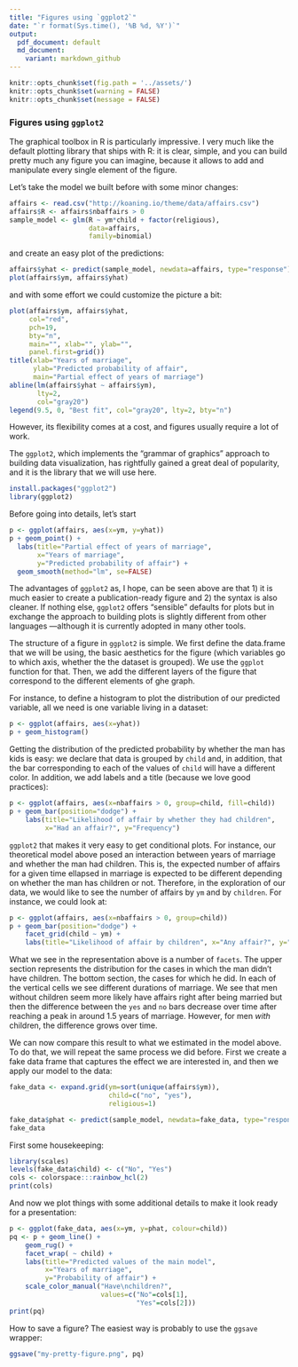 ```yaml
--- 
title: "Figures using `ggplot2`"
date: "`r format(Sys.time(), '%B %d, %Y')`"
output: 
  pdf_document: default
  md_document:
    variant: markdown_github
---
```


```r
knitr::opts_chunk$set(fig.path = '../assets/')
knitr::opts_chunk$set(warning = FALSE)
knitr::opts_chunk$set(message = FALSE)
```

### Figures using `ggplot2`

The graphical toolbox in R is particularly impressive. I very much like the
default plotting library that ships with R: it is clear, simple, and you can
build pretty much any figure you can imagine, because it allows to add and
manipulate every single element of the figure. 

Let's take the model we built before with some minor changes:

```r
affairs <- read.csv("http://koaning.io/theme/data/affairs.csv")
affairs$R <- affairs$nbaffairs > 0
sample_model <- glm(R ~ ym*child + factor(religious), 
                    data=affairs, 
                    family=binomial)
```

and create an easy plot of the predictions:

```r
affairs$yhat <- predict(sample_model, newdata=affairs, type="response")
plot(affairs$ym, affairs$yhat)
```

and with some effort we could customize the picture a bit:

```r
plot(affairs$ym, affairs$yhat, 
     col="red", 
     pch=19, 
     bty="n", 
     main="", xlab="", ylab="", 
     panel.first=grid())
title(xlab="Years of marriage", 
      ylab="Predicted probability of affair", 
      main="Partial effect of years of marriage")
abline(lm(affairs$yhat ~ affairs$ym), 
       lty=2, 
       col="gray20")
legend(9.5, 0, "Best fit", col="gray20", lty=2, bty="n")
```

However, its flexibility comes at a cost, and figures usually require a lot of work. 

The `ggplot2`, which implements the "grammar of graphics" approach to building
data visualization, has rightfully gained a great deal of popularity, and it is
the library that we will use here.

```r
install.packages("ggplot2")
library(ggplot2)
```

Before going into details, let's start 

```r
p <- ggplot(affairs, aes(x=ym, y=yhat))
p + geom_point() + 
  labs(title="Partial effect of years of marriage", 
       x="Years of marriage", 
       y="Predicted probability of affair") +
  geom_smooth(method="lm", se=FALSE)
```

The advantages of `ggplot2` as, I hope, can be seen above are that 1) it is much
easier to create a publication-ready figure and 2) the syntax is also cleaner.
If nothing else, `ggplot2` offers "sensible" defaults for plots but in exchange
the approach to building plots is slightly different from other languages
---although it is currently adopted in many other tools.

The structure of a figure in `ggplot2` is simple. We first define the data.frame
that we will be using, the basic aesthetics for the figure (which variables go
to which axis, whether the the dataset is grouped). We use the `ggplot` function
for that. Then, we add the different layers of the figure that correspond to the
different elements of ghe graph.

For instance, to define a histogram to plot the distribution of our predicted
variable, all we need is one variable living in a dataset:

```r
p <- ggplot(affairs, aes(x=yhat))
p + geom_histogram()
```

Getting the distribution of the predicted probability by whether the man has
kids is easy: we declare that data is grouped by `child` and, in addition, that
the bar corresponding to each of the values of `child` will have a different
color. In addition, we add labels and a title (because we love good practices):

```r
p <- ggplot(affairs, aes(x=nbaffairs > 0, group=child, fill=child))
p + geom_bar(position="dodge") +
    labs(title="Likelihood of affair by whether they had children",
         x="Had an affair?", y="Frequency")
```

`ggplot2` that makes it very easy to get conditional
plots. For instance, our theoretical model above posed an interaction between
years of marriage and whether the man had children. This is, the expected number
of affairs for a given time ellapsed in marriage is expected to be different
depending on whether the man has children or not. Therefore, in the exploration
of our data, we would like to see the number of affairs by `ym` and by
`children`. For instance, we could look at:

```r
p <- ggplot(affairs, aes(x=nbaffairs > 0, group=child))
p + geom_bar(position="dodge") +
    facet_grid(child ~ ym) +
    labs(title="Likelihood of affair by children", x="Any affair?", y="Frequency")
```

What we see in the representation above is a number of `facets`. The upper
section represents the distribution for the cases in which the man didn't have
children. The bottom section, the cases for which he did. In each of the
vertical cells we see different durations of marriage. We see that men without
children seem more likely have affairs right after being married but then the
difference between the `yes` and `no` bars decrease over time after reaching a
peak in around 1.5 years of marriage. However, for men _with_ children, the
difference grows over time.

We can now compare this result to what we estimated in the model above. To do
that, we will repeat the same process we did before. First we create a fake data
frame that captures the effect we are interested in, and then we apply our model
to the data: 

```r
fake_data <- expand.grid(ym=sort(unique(affairs$ym)), 
                         child=c("no", "yes"), 
                         religious=1)

fake_data$phat <- predict(sample_model, newdata=fake_data, type="response")
fake_data
```

First some housekeeping:

```r
library(scales)
levels(fake_data$child) <- c("No", "Yes")
cols <- colorspace:::rainbow_hcl(2)
print(cols)
```

And now we plot things with some additional details to make it look ready for a presentation:

```r
p <- ggplot(fake_data, aes(x=ym, y=phat, colour=child))
pq <- p + geom_line() +
    geom_rug() +
    facet_wrap( ~ child) + 
    labs(title="Predicted values of the main model",
         x="Years of marriage",
         y="Probability of affair") + 
    scale_color_manual("Have\nchildren?",
                       values=c("No"=cols[1],
                                "Yes"=cols[2]))
print(pq)
```

How to save a figure? The easiest way is probably to use the `ggsave` wrapper:

```r
ggsave("my-pretty-figure.png", pq)
```
